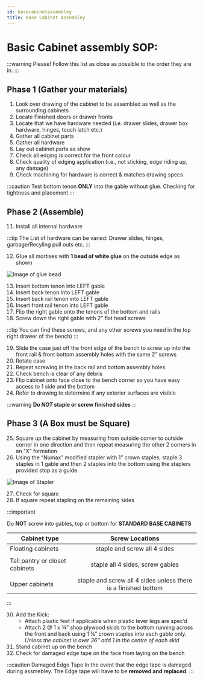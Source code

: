 ---
id: basecabinetassembley
title: Base Cabinet Assembley
---

# Basic Cabinet assembly SOP:

:::warning Please!
Follow this list as close as possible to the order they are in. 
:::

## Phase 1 (Gather your materials)

1. Look over drawing of the cabinet to be assembled as well as the surrounding cabinets
2. Locate Finished doors or drawer fronts
3.	Locate that we have hardware needed (i.e. drawer slides, drawer box hardware, hinges, touch latch etc.)
4.	Gather all cabinet parts
5.	Gather all hardware
6.	Lay out cabinet parts as show
7.	Check all edging is correct for the front colour
8.	Check quality of edging application (i.e., not sticking, edge riding up, any damage)
9.	Check machining for hardware is correct & matches drawing specs

:::caution
Test bottom tenon **ONLY** into the gable without glue. Checking for tightness and placement
:::

## Phase 2 (Assemble)

11.	Install all internal hardware 

:::tip
The List of hardware can be varied:
Drawer slides, hinges, garbage/Recyling pull outs etc.
:::

12.	Glue all mortises with **1 bead of white glue** on the outside edge as shown

<!--Add Image url once we have one. Preferable hosted here in "static"-->
![Image of glue bead](https://media.sproutsocial.com/uploads/2017/02/10x-featured-social-media-image-size.png)

13.	Insert bottom tenon into LEFT gable 
14.	Insert back tenon into LEFT gable 
15.	Insert back rail tenon into LEFT gable 
16.	Insert front rail tenon into LEFT gable 
17.	Flip the right gable onto the tenons of the bottom and rails
18.	Screw down the right gable with 2” flat head screws

:::tip
You can find these screws, and any other screws you need in the top right drawer of the bench)
:::

19.	Slide the case just off the front edge of the bench to screw up into the front rail & front bottom assembly holes with the same 2” screws
20.	Rotate case
21.	Repeat screwing in the back rail and bottom assembly holes
22.	Check bench is clear of any debris 
23.	Flip cabinet onto face close to the bench corner so you have easy access to 1 side and the bottom 
24.	Refer to drawing to determine if any exterior surfaces are visible

:::warning
**Do *NOT* staple or screw finished sides**
:::

## Phase 3 (A Box must be Square)

25.	Square up the cabinet by measuring from outside corner to outside corner in one direction and then repeat measuring the other 2 corners in an “X” formation 
26.	Using the “Numax” modified stapler with 1” crown staples, staple 3 staples in 1 gable and then 2 staples into the bottom using the staplers provided stop as a guide.

<!--Add Image url once we have one. Preferable hosted here in "static"-->
![Image of Stapler](https://media.sproutsocial.com/uploads/2017/02/10x-featured-social-media-image-size.png)

27.	Check for square 
28.	If square repeat stapling on the remaining sides

:::important

Do **NOT** screw into gables, top or bottom for **STANDARD BASE CABINETS**

| Cabinet type                   |                        Screw Locations                         |
|--------------------------------|:--------------------------------------------------------------:|
| Floating cabinets              |                  staple and screw all 4 sides                  |
|                                |                                                                |
| Tall pantry or closet cabinets |                staple all 4 sides, screw gables                |
|                                |                                                                |
| Upper cabinets                 | staple and screw all 4 sides unless there is a finished bottom |

:::

30.	Add the Kick:
    -	Attach plastic feet if applicable when plastic lever legs are spec’d
    -	Attach 2 @ 1 x ¾” shop plywood skids to the bottom running across the front and back using 1 ¼” crown staples into each gable only. *Unless the cabinet is over 36” add 1 in the centre of each skid*
31.	Stand cabinet up on the bench 
32.	Check for damaged edge tape on the face from laying on the bench

:::caution Damaged Edge Tape
In the event that the edge tape is damaged during assmebley. The Edge tape will have to be **removed and replaced**.
:::
